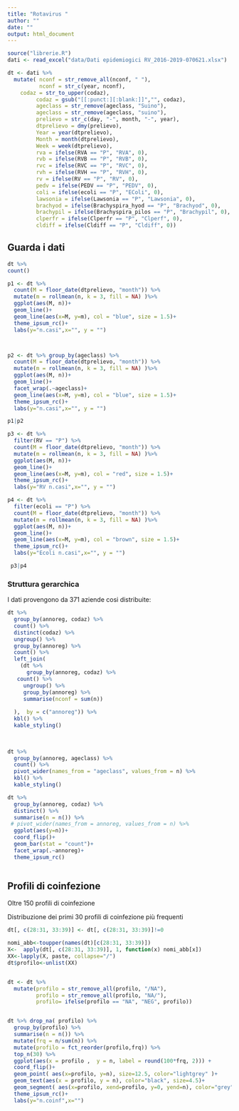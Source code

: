 ```yaml
---
title: "Rotavirus "
author: ""
date: ""
output: html_document
---
```

   
```r
source("librerie.R")
dati <- read_excel("data/Dati epidemiogici RV_2016-2019-070621.xlsx")

dt <- dati %>% 
  mutate( nconf = str_remove_all(nconf, " "),
          nconf = str_c(year, nconf), 
    codaz = str_to_upper(codaz), 
         codaz = gsub("[[:punct:][:blank:]]","", codaz), 
         ageclass = str_remove(ageclass, "Suino"), 
         ageclass = str_remove(ageclass, "suino"),
         prelievo = str_c(day, "-", month, "-", year), 
         dtprelievo = dmy(prelievo), 
         Year = year(dtprelievo), 
         Month = month(dtprelievo), 
         Week = week(dtprelievo), 
         rva = ifelse(RVA == "P", "RVA", 0),
         rvb = ifelse(RVB == "P", "RVB", 0), 
         rvc = ifelse(RVC == "P", "RVC", 0), 
         rvh = ifelse(RVH == "P", "RVH", 0),
         rv = ifelse(RV == "P", "RV", 0), 
         pedv = ifelse(PEDV == "P", "PEDV", 0),
         coli = ifelse(ecoli == "P", "EColi", 0), 
         lawsonia = ifelse(Lawsonia == "P", "Lawsonia", 0), 
         brachyod = ifelse(Brachyspira_hyod == "P", "Brachyod", 0),
         brachypil = ifelse(Brachyspira_pilos == "P", "Brachypil", 0), 
         clperfr = ifelse(Clperfr == "P", "Clperf", 0),
         cldiff = ifelse(Cldiff == "P", "Cldiff", 0))
```


## Guarda i dati

```r
dt %>% 
count()
```





```r
p1 <- dt %>% 
  count(M = floor_date(dtprelievo, "month")) %>% 
  mutate(m = rollmean(n, k = 3, fill = NA) )%>%   
  ggplot(aes(M, n))+
  geom_line()+
  geom_line(aes(x=M, y=m), col = "blue", size = 1.5)+
  theme_ipsum_rc()+
  labs(y="n.casi",x="", y = "")



p2 <- dt %>% group_by(ageclass) %>% 
  count(M = floor_date(dtprelievo, "month")) %>% 
  mutate(m = rollmean(n, k = 3, fill = NA) )%>% 
  ggplot(aes(M, n))+
  geom_line()+
  facet_wrap(.~ageclass)+
  geom_line(aes(x=M, y=m), col = "blue", size = 1.5)+
  theme_ipsum_rc()+
  labs(y="n.casi",x="", y = "")

p1|p2
```


```r


p3 <- dt %>% 
  filter(RV == "P") %>% 
  count(M = floor_date(dtprelievo, "month")) %>% 
  mutate(m = rollmean(n, k = 3, fill = NA) )%>%   
  ggplot(aes(M, n))+
  geom_line()+
  geom_line(aes(x=M, y=m), col = "red", size = 1.5)+
  theme_ipsum_rc()+
  labs(y="RV n.casi",x="", y = "")

p4 <- dt %>% 
  filter(ecoli == "P") %>% 
  count(M = floor_date(dtprelievo, "month")) %>% 
  mutate(m = rollmean(n, k = 3, fill = NA) )%>%   
  ggplot(aes(M, n))+
  geom_line()+
  geom_line(aes(x=M, y=m), col = "brown", size = 1.5)+
  theme_ipsum_rc()+
  labs(y="Ecoli n.casi",x="", y = "")

 p3|p4

```




### Struttura gerarchica

I dati provengono da 371 aziende cosi distribuite:

```r

dt %>% 
  group_by(annoreg, codaz) %>% 
  count() %>% 
  distinct(codaz) %>% 
  ungroup() %>% 
  group_by(annoreg) %>% 
  count() %>% 
  left_join(
    (dt %>% 
      group_by(annoreg, codaz) %>% 
   count() %>% 
     ungroup() %>% 
     group_by(annoreg) %>% 
     summarise(nconf = sum(n))
    
  ),  by = c("annoreg")) %>% 
  kbl() %>% 
  kable_styling()
  
  
```

```r
dt %>% 
  group_by(annoreg, ageclass) %>% 
  count() %>% 
  pivot_wider(names_from = "ageclass", values_from = n) %>% 
  kbl() %>% 
  kable_styling()
```


```r

dt %>% 
  group_by(annoreg, codaz) %>% 
  distinct() %>% 
  summarise(n = n()) %>% 
 # pivot_wider(names_from = annoreg, values_from = n) %>% 
  ggplot(aes(y=n))+
  coord_flip()+
  geom_bar(stat = "count")+
  facet_wrap(.~annoreg)+
  theme_ipsum_rc()
  


```

## Profili di coinfezione
Oltre 150 profili di coinfezione

Distribuzione dei primi 30 profili di coinfezione più frequenti
```r
dt[, c(28:31, 33:39)] <- dt[, c(28:31, 33:39)]!=0

nomi_abb<-toupper(names(dt)[c(28:31, 33:39)])
X<-  apply(dt[, c(28:31, 33:39)], 1, function(x) nomi_abb[x])
XX<-lapply(X, paste, collapse="/")
dt$profilo<-unlist(XX)


dt <- dt %>% 
  mutate(profilo = str_remove_all(profilo, "/NA"),
         profilo = str_remove_all(profilo, "NA/"), 
         profilo= ifelse(profilo == "NA", "NEG", profilo))


dt %>% drop_na( profilo) %>% 
  group_by(profilo) %>% 
  summarise(n = n()) %>% 
  mutate(frq = n/sum(n)) %>% 
  mutate(profilo = fct_reorder(profilo,frq)) %>% 
  top_n(30) %>% 
  ggplot(aes(x = profilo ,  y = n, label = round(100*frq, 2))) +
  coord_flip()+
  geom_point( aes(x=profilo, y=n), size=12.5, color="lightgrey" )+
  geom_text(aes(x = profilo, y = n), color="black", size=4.5)+
  geom_segment( aes(x=profilo, xend=profilo, y=0, yend=n), color="grey")+
  theme_ipsum_rc()+
  labs(y="n.coinf",x="")

```

